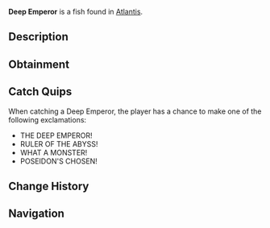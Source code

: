 {{FishInfobox
|image          = Deep Emperor.png
|rarity         = Legendary
|sea            = First Sea
|location       = [[Atlantis]]
|sublocation    = 
|sources        = Fishing Rod
|radar_location = 
|prog_speed     = -60
|xp             = 1500
|weather        = 
|time           = Night
|season         = 
|bait           = Fish Head
|base_weight    = 500
|base_value     = 3000
|weight_range   = 250
|base_chance    = 0.4
|base_resil     = 25
}}
'''Deep Emperor''' is a {{Rarity|Legendary}} fish found in [[Atlantis]].

== Description ==
{{Description|A massive predator from the ocean's greatest depths, its body adapted to crushing pressures. Few have ever seen one and lived to tell the tale.|Bestiary Entry}}

== Obtainment ==
{{Description|Lurks in the darkest depths of Poseidon's Pool.|Bestiary Hint}}
{{Fish Availability|
Atlantis/Poseidon Temple
|top_rods      = 
Free Spirit Rod\70806.92\160194.28;
Leviathan's Fang Rod\69980.49\153300.72;
Trident Rod\62918.09\142346.52;
Azure Of Lagoon\54007.31\123833.67;
No-Life Rod\51357.06\115526.32;
Long Rod\32256.46\87749.88;
Frog Rod\41951.08\101340.3;
Resourceful Rod\37133.41\82361.75;
Carbon Rod\23469.11\64078.29;
Buddy Bond Rod\24806.37\61745.92;
Seraphic Rod\49467.46\103348.61;
Astralhook Rod\49015.12\101839.57;
Ethereal Prism Rod\48998.88\100075.46;
Challenger's Rod\48608.12\103553.01;
Rod Of The Forgotten Fang\45743.99\98628.62;
Blazebringer Rod\43930.54\97054.57;
Verdant Shear Rod\41254.31\92954.7;
Zeus Rod\40938.61\90267.54;
Rod Of The Depths\40532.76\86502.57;
Rod Of The Exalted One\39135.97\82920.91;
Depthseeker Rod\38529.27\88960.75;
Avalanche Rod\34300.2\77986.47;
Volcanic Rod\31997.8\71467.46;
Steady Rod\12652.31\39203.75
|recommended   = Trident Rod
}}

== Catch Quips ==
When catching a Deep Emperor, the player has a chance to make one of the following exclamations:
* THE DEEP EMPEROR!
* RULER OF THE ABYSS!
* WHAT A MONSTER!
* POSEIDON'S CHOSEN!

== Change History ==
{{Change History|{{subst:Current Version}}}}

== Navigation ==
{{Fish Navbox|Atlantis}}